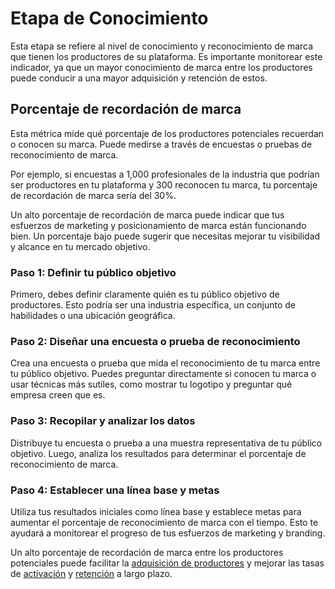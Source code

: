
# Etapa de Conocimiento

Esta etapa se refiere al nivel de conocimiento y reconocimiento de marca que tienen los productores de su plataforma. Es importante monitorear este indicador, ya que un mayor conocimiento de marca entre los productores puede conducir a una mayor adquisición y retención de estos.

## Porcentaje de recordación de marca

Esta métrica mide qué porcentaje de los productores potenciales recuerdan o conocen su marca. Puede medirse a través de encuestas o pruebas de reconocimiento de marca.

<Callout>
Por ejemplo, si encuestas a 1,000 profesionales de la industria que podrían ser productores en tu plataforma y 300 reconocen tu marca, tu porcentaje de recordación de marca sería del 30%.
</Callout>

Un alto porcentaje de recordación de marca puede indicar que tus esfuerzos de marketing y posicionamiento de marca están funcionando bien. Un porcentaje bajo puede sugerir que necesitas mejorar tu visibilidad y alcance en tu mercado objetivo.

<Steps>

### Paso 1: Definir tu público objetivo

Primero, debes definir claramente quién es tu público objetivo de productores. Esto podría ser una industria específica, un conjunto de habilidades o una ubicación geográfica.

### Paso 2: Diseñar una encuesta o prueba de reconocimiento

Crea una encuesta o prueba que mida el reconocimiento de tu marca entre tu público objetivo. Puedes preguntar directamente si conocen tu marca o usar técnicas más sutiles, como mostrar tu logotipo y preguntar qué empresa creen que es.

### Paso 3: Recopilar y analizar los datos

Distribuye tu encuesta o prueba a una muestra representativa de tu público objetivo. Luego, analiza los resultados para determinar el porcentaje de reconocimiento de marca.

### Paso 4: Establecer una línea base y metas

Utiliza tus resultados iniciales como línea base y establece metas para aumentar el porcentaje de reconocimiento de marca con el tiempo. Esto te ayudará a monitorear el progreso de tus esfuerzos de marketing y branding.

</Steps>

Un alto porcentaje de recordación de marca entre los productores potenciales puede facilitar la [adquisición de productores](/indicadores-rendimiento/metricas-productores/metricas-productores-adquisicion) y mejorar las tasas de [activación](/indicadores-rendimiento/metricas-productores/metricas-productores-activacion) y [retención](/indicadores-rendimiento/metricas-productores/metricas-productores-retencion) a largo plazo.